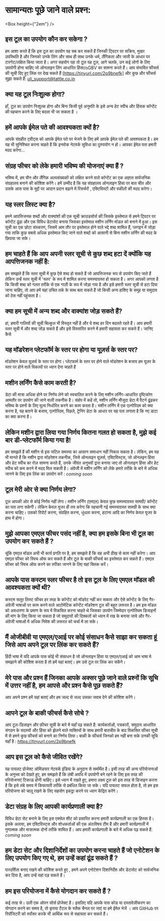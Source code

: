 
# सामान्यतः पूछे जाने वाले प्रश्न:

<Box height={"2em"} />

## इस टूल का उपयोग कौन कर सकेगा ?

हम आशा करते हैं कि इस टूल का उपयोग वह सब कर सकतें हैं  जिनकी ट्विटर पर सक्रिय, मुखर उपस्थिति है और जिनको उनके लिंग और साथ ही साथ उनके धर्म, लैंगिकता और जाती के आधार पर टारगेट/लक्षित किया जाता है। अगर सहयोग रहा तो टूल यह टूल, आगे चलके, उन कई लोगों के लिए उपयोगी होना चाहिए जो ऑनलाइन लिंग आधारित हिंसा/oGBV का सामना करते हैं। आप संभावित फीचर्स की सूची दिए हुए लिंक पर देख सकते हैं [https://tinyurl.com/2p9bnefk] और  कुछ और फीचर्स सुझा सकते हैं: uli_support@tattle.co.in


## क्या यह टूल निःशुल्क होगा?

हाँ, टूल का उपयोग निःशुल्क होगा और बिना किसी पूर्व अनुमति के इसे अन्य हेट  स्पीच और हिंसक कॉन्टेंट की पहचान करने के लिए बदला भी जा सकता है । 

## हमें आपके ईमेल पते की आवश्यकता क्यों है?

आपके संग्रहीत ट्वीट्स को आपके ईमेल पते पर भेजने के लिए हमें आपके ईमेल पते की आवश्यकता है। हम यह भी सुनिश्चित करना चाहते हैं कि इनवोक नेटवर्क सुविधा का दुरुपयोग न हो। आपका ईमेल पता हमारी मदद करेगा…

## संग्रह फीचर को लेके हमारी भविष्य की योजनाएं क्या हैं ?

भविष्य में, हम यौन और लैंगिक अल्पसंख्यकों को लक्षित करने वाले कॉन्टेंट का एक अज्ञात सार्वजनिक संग्रहालय बनाने की कोशिश करेंगे। हमें उम्मीद है कि यह संग्रहालय ऑनलाइन हिंसा पर बात चीत और उसके आस पास के मुद्दों पर आदान प्रदान बढ़ाने में रिसर्चरों , एक्टिविस्टों  और वकीलों  की मदद करेगा।  

## यह स्लर लिस्ट क्या है?

हमने आपत्तिजनक शब्दों और वाक्यांशों की एक सूची क्राउडसोर्स की जिसके इस्तेमाल से हमने ट्विटर पर कॉन्टेंट ढूंढा और एक विविध डेटासेट बनाया जिसका इस्तेमाल मशीन लर्निंग मॉडल को बनाने में हुआ।  इस सूची का एक छोटा संस्करण, जिसमें आम तौर पर इस्तेमाल होने वाले भद्दे शब्द शामिल हैं, प्लगइन में जोड़ा गया ताकि कुछ सबसे अधिक इस्तेमाल किए जाने वाले शब्दों को आसानी से बिना मशीन लर्निंग की मदद के छिपाया जा सके।

## हम चाहते हैं  कि आप अपनी स्लर सूची से कुछ शब्द हटा दें क्योंकि यह आपत्तिजनक नहीं है:

हम समझते हैं कि स्लर सूची में कुछ ऐसे शब्द हो सकते हैं जो आपत्तिजनक रूप से उपयोग किए जाते हैं लेकिन उन्हें स्लर सूची में 'स्लर' के रूप में शामिल करना समस्याग्रस्त हो सकता है। अगर आपको लगता है कि किसी शब्द को गलत तरीके से एक गाली के रूप में जोड़ा गया है और इसे हमारी स्लर सूची से हटा दिया जाना चाहिए, तो आप हमें यहां उचित तर्क के साथ बता सकते हैं जो किसी अन्य हाशिए के समूह या समुदाय को ठेस नहीं पहुंचाता है।

## क्या हम सूची में अन्य शब्द और वाक्यांश जोड़ सकते हैं?

हां, हमारी गालियों की सूची बिल्कुल भी विस्तृत नहीं है और ये शब्द हर दिन बदलते रहते हैं। आप हमारी स्लर सूची में और शब्द जोड़ सकते हैं और इसे विस्तारित करने में हमारी सहायता कर सकते हैं। जानिए कैसे 

## यह मॉडरेशन प्लेटफॉर्म के स्तर पर होगा या यूज़र्स के स्तर पर?

मॉडरेशन केवल यूज़र्स के स्तर पर होगा। प्लेटफार्म के स्तर पर होने वाले मॉडरेशन के बजाय हम यूज़र  के स्तर पर होने वाले विकल्पों पर ध्यान देना चाहतें हैं 

## मशीन लर्निंग कैसे काम करती है?

डेटा की मात्रा अधिक होने पर निर्णय लेने को स्वचालित करने के लिए मशीन लर्निंग-आधारित दृष्टिकोण आमतौर पर उपयोग की जाने वाली तकनीक है। संक्षेप में कहें तो, मशीन लर्निंग मौजूदा डेटा में पैटर्न ढूंढकर भविष्य के प्रश्नों के लिए मूल्य निर्धारित करने का काम करता है। मशीन लर्निंग में एक एल्गोरिदम को क्या करना है, यह बताने के बजाय, एल्गोरिदम, पिछले, ट्रेनिंग डेटा के आधार पर यह पता लगाता है कि नए डाटा का क्या करना है।

## लेकिन मशीन द्वारा लिया गया निर्णय कितना गलत हो सकता है, मुझे कई बार डी-प्लेटफॉर्म किया गया है!

हम समझतें हैं की मशीन से इस जटिल समस्या का आसान समाधान नहीं निकल सकता है। लेकिन, हम यह भी मानते हैं कि मशीन द्वारा मॉडरेशन तकनीक, जिसे ऑनलाइन यूज़र्स, एक्टिविस्ट्स, जो ऑनलइन हिंसा और हेट स्पीच का रोज़ सामना करते हैं, उनके जीवंत अनुभवों द्वारा बनाया जाए तो ऑनलाइन हिंसा और हेट स्पीच को कम करने में मदद मिल सकती है। अंग्रेजी में मशीन लर्निंग को लेके हमारे तरीके के बारे में अधिक जानने के लिए इस लिंक का उपयोग करें : *coming soon*

## टूल मेरी ओर से क्या निर्णय लेगा?

टूल आपकी ओर से कोई निर्णय नहीं लेगा। मशीन लर्निंग (एमएल) केवल कुछ समस्याग्रस्त सामग्री/ कॉन्टेंट का पता लगा सकेगी। लेकिन केवल यूजर ही तय करेगा कि पहचानी गई समस्याग्रस्त सामग्री के साथ क्या करना चाहिए। उसको रिपोर्ट करना, संग्रहित करना, धुंधला करना, हटाना आदि का निर्णय केवल यूजर के हाथ में होगा।

## मुझे आपका एमएल फीचर पसंद नहीं है, क्या हम इसके बिना भी टूल का उपयोग कर सकते हैं ?

चूंकि एमएल मॉडल अभी भी कार्य प्रगति पर है, हम समझते हैं कि यह अभी ठीख से काम नहीं करेगा। आप एमएल फीचर को स्विच ऑफ कर सकते हैं और टूल के बाकी फीचर्स  का इस्तेमाल कर सकते हैं। एमएल फीचर को स्विच ऑफ करने का तरीका जानने के लिए यहां क्लिक करें।

## आपके पास कस्टम स्लर फीचर है तो इस टूल के लिए एमएल मॉडल की  आवश्यकता क्यों थी?

कस्टम सलूर लिस्ट फीचर हर तरह के कॉन्टेंट को मॉडरेट नहीं कर सकता और ऐसे कॉन्टेंट के लिए गैर-अंग्रेजी भाषाओं पर काम करने वाले आटोमेटिक कॉन्टेंट मॉडरेशन टूल की बहुत ज़रूरत है।  हम इस मॉडल को अवधारणा के प्रमाण के रूप में विकसित करना चाहते थे जिसका उपयोग जिम्मेदार एल्गोरिथम डिजाइनों की मांग के लिए किया जा सकता है जो समुदायों की दिक्कतों को ध्यान में रख के बनाया जाये और गैर-अंग्रेजी भाषाओं में अधिक निवेश की ज़रूरत को चर्चा में ला सके। 

## मैं ओजीबीवी या एमएल/एआई पर कोई संसाधन कैसे साझा कर सकता हूं जिसे आप अपने टूल पर लिंक कर सकते हैं?

हिंदी भाषा में यदि आपके पास कोई भी  संसाधन है जो ऑनलाइन हिंसा या एमएल/एआई को आम भाषा मे समझाने की कोशिश करता है  तो हमें यहां बताएं। हम उसे  टूल पर लिंक कर सकेंगे।

## मेरे पास और प्रश्न हैं जिनका आपके अक्सर पूछे जाने वाले प्रश्नों कि सूचि में   उत्तर नहीं है, हम आपसे और प्रश्न कैसे पूछ सकते हैं? 

आप अपने प्रश्न हमें यहां बताएं और हम जल्द से जल्द उसका जवाब देने की कोशिश करेंगे।

## आपने टूल के बाकी फीचर्स कैसे सोचे ?

आप टूल-डिज़ाइन और फ़ीचर सूची के बारे में यहाँ पढ़ सकते हैं:
कार्यकर्ताओं, पत्रकारों, समुदाय आधारित संगठन के सदस्यों और हिंसा को झेलने वाले व्यक्तियों के साथ हमारी बातचीत के बाद विकसित फीचर सूची में से हमने कुछ फीचर्स को बनाने का निर्णय लिया। बाकी के फीचर्स जिनको हम नहीं बना सके उनकी सूचि यहाँ है : https://tinyurl.com/2p9bnefk

## आप इस टूल को कैसे जीवित रखेंगे?

यह पायलट प्रोजेक्ट ओमिडयार नेटवर्क इंडिया के अनुदान से समर्थित है। इसी तरह की अन्य परियोजनाओं के अनुभव को देखते हुए, हम समझते हैं कि लंबी अवधि में उपयोगी बने रहने के लिए इस तरह की परियोजनाएं टिकाऊ होनी चाहिए। इसे ध्यान में रखते हुए, हमारा लक्ष्य टूल को इस तरह से डिजाइन करना है कि इसे लंबे समय में किफायती तरीके से प्रबंधित किया जा सके। यदि पायलट सफल होता है, तो हम इस परियोजना को चालू रखने के लिए सहयोग इकट्ठा करने पर ध्यान केंद्रित करेंगे। 

## डेटा संग्रह के लिए आपकी कार्यप्रणाली क्या है?

विविध डेटा सेट बनाने के लिए इस एक्सेल शीट को प्रसारित करना हमारी कार्यप्रणाली का एक हिस्सा है। इसके अलावा, हम एक्टिविस्ट्स और शोधकर्ताओं  की एक अंतःविषय टीम हैं और हमारी कार्यप्रणाली में गुणात्मक और मात्रात्मक दोनों तरीके शामिल हैं। आप हमारी कार्यप्रणाली के बारे में अधिक पढ़ सकते हैं: *coming soon* 

## हम डेटा सेट और दिशानिर्देशों का उपयोग करना चाहते  हैं जो एनोटेशन के लिए उपयोग किए गए थे, हम  उन्हें कहां ढूंढ सकते  हैं ?

पारदर्शिता बनाए रखने की कोशिश करते हुए , हमने अपने एनोटेशन दिशानिर्देश और डेटासेट को सार्वजनिक कर दिया है, आप उन्हें यहां पड़ सकते हैं। 

## हम इस परियोजना में कैसे योगदान कर सकते  हैं ?

कई तरह से। उली एक ओपन सोर्स प्रोजेक्ट है। इसलिए यदि आपके पास कोड या दस्तावेज़ीकरण का योगदान करने का समय है, तो कृपया  टैटल के स्लैक चैनल पर जाएं या हमे ईमेल भेजें । आप GitHub पर रिपॉजिटरी को स्पॉंसर करके भी आर्थिक रूप से सहायता कर सकते हैं।  

